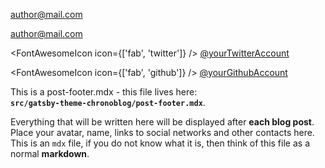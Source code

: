 <FontAwesomeIcon icon="envelope" /> author@mail.com 
<br/>

<FontAwesomeIcon icon="at" /> author@mail.com 
<br/>

<FontAwesomeIcon icon={['fab', 'twitter']} /> 
[@yourTwitterAccount](https://twitter.com/twitter)
<br/>

<FontAwesomeIcon icon={['fab', 'github']} /> 
[@yourGithubAccount](http://github.com/github)
<br/>

This is a post-footer.mdx - this file lives here:  
**`src/gatsby-theme-chronoblog/post-footer.mdx`**.

Everything that will be written here will be displayed after **each blog post**.
Place your avatar, name, links to social networks and other contacts here.
This is an `mdx` file, if you do not know what it is, then think of this file as a normal **markdown**.
